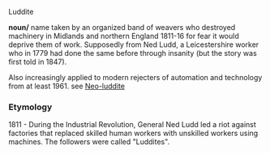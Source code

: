 Luddite

'''noun/'''
name taken by an organized band of weavers who destroyed machinery in Midlands and northern England 1811-16 for fear it would deprive them of work. Supposedly from Ned Ludd, a Leicestershire worker who in 1779 had done the same before through insanity (but the story was first told in 1847). 

Also increasingly applied to modern rejecters of automation and technology from at least 1961. see [[Neo-luddite]]

=== Etymology ===
1811 - During the Industrial Revolution, General Ned Ludd led a riot against factories that replaced skilled human workers with unskilled workers using machines. The followers were called "Luddites".